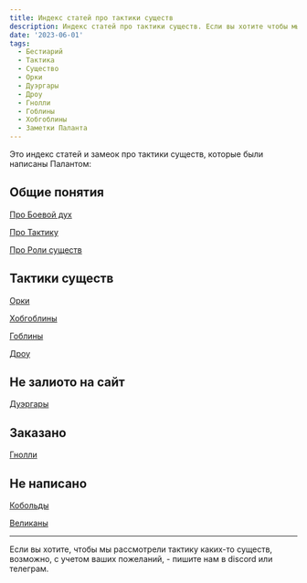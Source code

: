 ```yaml
---
title: Индекс статей про тактики существ
description: Индекс статей про тактики существ. Если вы хотите чтобы мы написали о конкретных существах, то напишите нам.
date: '2023-06-01'
tags:
  - Бестиарий
  - Тактика
  - Существо
  - Орки
  - Дуэргары
  - Дроу
  - Гнолли
  - Гоблины
  - Хобгоблины
  - Заметки Паланта
---
```


Это индекс статей и замеок про тактики существ, которые были написаны Палантом:

## Общие понятия

[Про Боевой дух](/posts/core-d20/mysli-vsluh-dnevnik-razrabotchika-srazhenie-boevoj-duh)

[Про Тактику]()

[Про Роли существ]()

## Тактики существ

[Орки](/posts/articles/orcs-tactics-lore-encounters)

[Хобгоблины](/posts/articles/hobgoblins)

[Гоблины](/posts/articles/goblins-tactics-lore-encounters)

[Дроу](/posts/articles/drow-tactics-lore-encounters)

## Не залиото на сайт

[Дуэргары](/posts/articles/duergars-tactics-lore-encounters)

## Заказано

[Гнолли](/posts/articles/gnolls-tactics-lore-encounters)

## Не написано

[Кобольды](/posts/articles/kobolds-tactics-lore-encounters)

[Великаны](/posts/articles/giants-tactics-lore-encounters)

<hr />

Если вы хотите, чтобы мы рассмотрели тактику каких-то существ, возможно, с учетом ваших пожеланий, - пишите нам в discord или телеграм.
